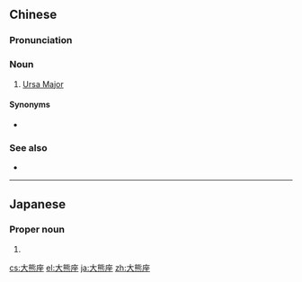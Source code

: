 ==Chinese==
{{zh-forms}}

===Pronunciation===
{{zh-pron
|m=dàxióngzuò
|mn=Tōa-hîm-chō
|cat=n
}}

===Noun===
{{zh-noun}}

# [[Ursa Major]]

====Synonyms====
* {{zh-l|大熊星座}}

===See also===
* {{zh-l|小熊座}}

----

==Japanese==
{{ja-kanjitab|おお|くま|k2=ぐま|ざ}}

===Proper noun===
{{ja-pos|proper|おおぐまざ|hhira=おほぐまざ}}

# {{altspell|lang=ja|おおぐま座||[[Ursa Major]]}}
[[cs:大熊座]]
[[el:大熊座]]
[[ja:大熊座]]
[[zh:大熊座]]